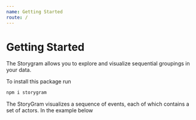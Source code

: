 ```yaml
---
name: Getting Started
route: /
---
```



# Getting Started

The Storygram allows you to explore and visualize sequential groupings in your data.

To install this package run

```sh
npm i storygram
```

The StoryGram visualizes a sequence of events, each of which contains a set of actors. In the example below 

<Playground>
  <StorygramGUI data={KurliData()} config={ {
    dataFormat: 'array',
    eventField: 'date',
    actorArrayField: 'collocs',
  }}></StorygramGUI>
</Playground>
